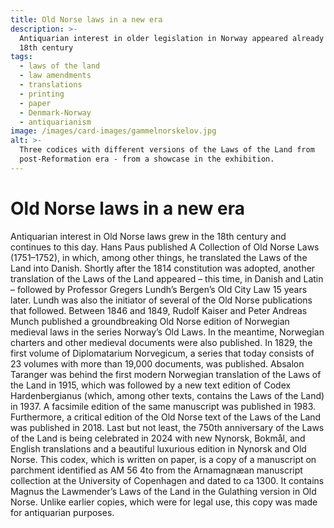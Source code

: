 ```yaml
---
title: Old Norse laws in a new era
description: >-
  Antiquarian interest in older legislation in Norway appeared already in the
  18th century
tags:
  - laws of the land
  - law amendments
  - translations
  - printing
  - paper
  - Denmark-Norway
  - antiquarianism
image: /images/card-images/gammelnorskelov.jpg
alt: >-
  Three codices with different versions of the Laws of the Land from
  post-Reformation era - from a showcase in the exhibition.
---
```



# Old Norse laws in a new era

<Container stil="initial side">
    Antiquarian interest in Old Norse laws grew in the 18th century and continues to this day. 
    Hans Paus published A Collection of Old Norse Laws (1751–1752), in which, among other things, he translated the Laws of the Land into Danish. 
    Shortly after the 1814 constitution was adopted, another translation of the Laws of the Land appeared – this time, in Danish and Latin – followed by Professor Gregers Lundh’s Bergen’s Old City Law 15 years later. 
    Lundh was also the initiator of several of the Old Norse publications that followed. 
    Between 1846 and 1849, Rudolf Kaiser and Peter Andreas Munch published a groundbreaking Old Norse edition of Norwegian medieval laws in the series Norway’s Old Laws. 
    In the meantime, Norwegian charters and other medieval documents were also published. 
    In 1829, the first volume of Diplomatarium Norvegicum, a series that today consists of 23 volumes with more than 19,000 documents, was published. 
    Absalon Taranger was behind the first modern Norwegian translation of the Laws of the Land in 1915, which was followed by a new text edition of Codex Hardenbergianus (which, among other texts, contains the Laws of the Land) in 1937. 
    A facsimile edition of the same manuscript was published in 1983. 
    Furthermore, a critical edition of the Old Norse text of the Laws of the Land was published in 2018. 
    Last but not least, the 750th anniversary of the Laws of the Land is being celebrated in 2024 with new Nynorsk, Bokmål, and English translations and a beautiful luxurious edition in Nynorsk and Old Norse.
</Container>

<Work id="ubb-ms-0081-a" marcus="https://marcus.uib.no/instance/manuscript/ubb-ms-0081-a.html">
This codex, which is written on paper, is a copy of a manuscript on parchment identified as AM 56 4to from the Arnamagnæan manuscript collection at the University of Copenhagen and dated to ca 1300. It contains Magnus the Lawmender’s Laws of the Land in the Gulathing version in Old Norse. Unlike earlier copies, which were for legal use, this copy was made for antiquarian purposes. 
</Work>

